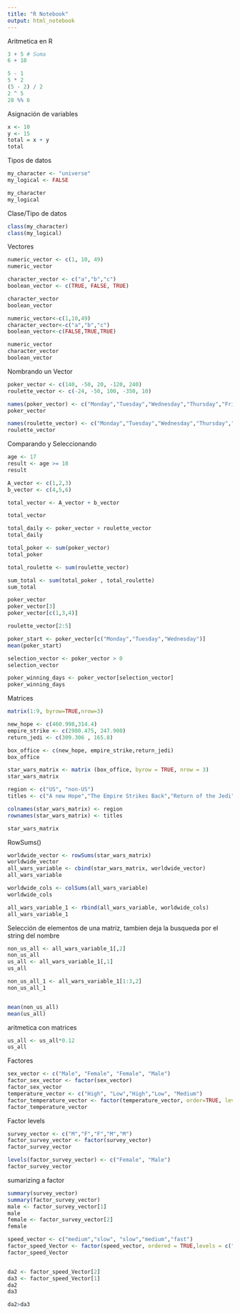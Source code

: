 ```yaml
---
title: "R Notebook"
output: html_notebook
---
```


Aritmetica en R

```r
3 + 5 # Suma
6 + 10

5 - 1
5 * 2
(5 - 2) / 2
2 ^ 5
28 %% 6

```

Asignación de variables

```r

x <- 10
y <- 15
total = x + y
total

```
Tipos de datos

```r
my_character <- "universe"
my_logical <- FALSE

my_character
my_logical

```

Clase/Tipo de datos

```r
class(my_character)
class(my_logical)
```
Vectores

```r
numeric_vector <- c(1, 10, 49)
numeric_vector

character_vector <- c("a","b","c")
boolean_vector <- c(TRUE, FALSE, TRUE)

character_vector
boolean_vector
```
```r
numeric_vector<-c(1,10,49)
character_vector<-c("a","b","c")
boolean_vector<-c(FALSE,TRUE,TRUE)

numeric_vector
character_vector
boolean_vector

```
Nombrando un Vector

```r
poker_vector <- c(140, -50, 20, -120, 240)
roulette_vector <- c(-24, -50, 100, -350, 10)

names(poker_vector) <- c("Monday","Tuesday","Wednesday","Thursday","Friday")
poker_vector

names(roulette_vector) <- c("Monday","Tuesday","Wednesday","Thursday","Friday")
roulette_vector

```
Comparando y Seleccionando

```r
age <- 17
result <- age >= 18
result

A_vector <- c(1,2,3)
b_vector <- c(4,5,6)

total_vector <- A_vector + b_vector

total_vector

total_daily <- poker_vector + roulette_vector
total_daily

total_poker <- sum(poker_vector)
total_poker

total_roulette <- sum(roulette_vector)

sum_total <- sum(total_poker , total_roulette)
sum_total 

poker_vector
poker_vector[3]
poker_vector[c(1,3,4)]

roulette_vector[2:5]

poker_start <- poker_vector[c("Monday","Tuesday","Wednesday")]
mean(poker_start)

selection_vector <- poker_vector > 0
selection_vector

poker_winning_days <- poker_vector[selection_vector]
poker_winning_days

```
Matrices
```r
matrix(1:9, byrow=TRUE,nrow=3)
```


```r
new_hope <- c(460.998,314.4)
empire_strike <- c(2980.475, 247.900)
return_jedi <- c(309.306 , 165.8)

box_office <- c(new_hope, empire_strike,return_jedi)
box_office

star_wars_matrix <- matrix (box_office, byrow = TRUE, nrow = 3)
star_wars_matrix

region <- c("US", "non-US")
titles <- c("A new Hope","The Empire Strikes Back","Return of the Jedi")

colnames(star_wars_matrix) <- region
rownames(star_wars_matrix) <- titles

star_wars_matrix

```

RowSums()
```r
worldwide_vector <- rowSums(star_wars_matrix)
worldwide_vector
all_wars_variable <- cbind(star_wars_matrix, worldwide_vector)
all_wars_variable

worldwide_cols <- colSums(all_wars_variable)
worldwide_cols

all_wars_variable_1 <- rbind(all_wars_variable, worldwide_cols)
all_wars_variable_1
```

Selección de elementos de una matriz, tambien deja la busqueda por el string del nombre

```r
non_us_all <- all_wars_variable_1[,2]
non_us_all
us_all <- all_wars_variable_1[,1]
us_all

non_us_all_1 <- all_wars_variable_1[1:3,2]
non_us_all_1


mean(non_us_all)
mean(us_all)
```
aritmetica con matrices
```r

us_all <- us_all*0.12
us_all

```

Factores
```r
sex_vector <- c("Male", "Female", "Female", "Male")
factor_sex_vector <- factor(sex_vector)
factor_sex_vector
temperature_vector <- c("High", "Low","High","Low", "Medium")
factor_temperature_vector <- factor(temperature_vector, order=TRUE, levels=c("Low","Medium","High"))
factor_temperature_vector

```
Factor levels

```r
survey_vector <- c("M","F","F","M","M")
factor_survey_vector <- factor(survey_vector)
factor_survey_vector

levels(factor_survey_vector) <- c("Female", "Male")
factor_survey_vector

```
sumarizing a factor
```r
summary(survey_vector)
summary(factor_survey_vector)
male <- factor_survey_vector[1]
male
female <- factor_survey_vector[2]
female

speed_vector <- c("medium","slow", "slow","medium","fast")
factor_speed_Vector <- factor(speed_vector, ordered = TRUE,levels = c("slow","medium","fast"))
factor_speed_Vector


da2 <- factor_speed_Vector[2]
da3 <- factor_speed_Vector[1]
da2
da3

da2>da3
```

